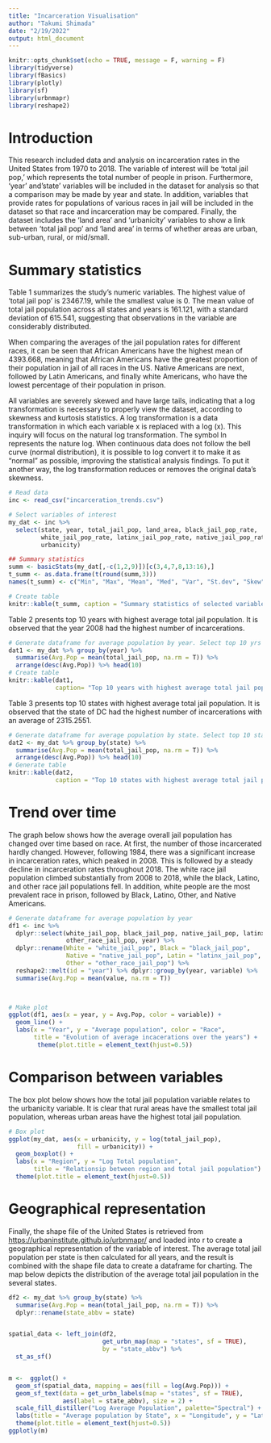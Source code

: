 ```yaml
---
title: "Incarceration Visualisation"
author: "Takumi Shimada"
date: "2/19/2022"
output: html_document
---
```


```r
knitr::opts_chunk$set(echo = TRUE, message = F, warning = F)
library(tidyverse)
library(fBasics)
library(plotly)
library(sf)
library(urbnmapr)
library(reshape2)

```

# Introduction
This research included data and analysis on incarceration rates in the United States from 1970 to 2018. The variable of interest will be 'total jail pop,' which represents the total number of people in prison. Furthermore, 'year' and'state' variables will be included in the dataset for analysis so that a comparison may be made by year and state. In addition, variables that provide rates for populations of various races in jail will be included in the dataset so that race and incarceration may be compared. Finally, the dataset includes the 'land area' and 'urbanicity' variables to show a link between 'total jail pop' and 'land area' in terms of whether areas are urban, sub-urban, rural, or mid/small.




# Summary statistics
Table 1 summarizes the study's numeric variables. The highest value of 'total jail pop' is 23467.19, while the smallest value is 0. The mean value of total jail population across all states and years is 161.121, with a standard deviation of 615.541, suggesting that observations in the variable are considerably distributed. 

When comparing the averages of the jail population rates for different races, it can be seen that African Americans have the highest mean of 4393.668, meaning that African Americans have the greatest proportion of their population in jail of all races in the US. Native Americans are next, followed by Latin Americans, and finally white Americans, who have the lowest percentage of their population in prison.


All variables are severely skewed and have large tails, indicating that a log transformation is necessary to properly view the dataset, according to skewness and kurtosis statistics. A log transformation is a data transformation in which each variable x is replaced with a log (x). This inquiry will focus on the natural log transformation. The symbol ln represents the nature log. When continuous data does not follow the bell curve (normal distribution), it is possible to log convert it to make it as "normal" as possible, improving the statistical analysis findings. To put it another way, the log transformation reduces or removes the original data's skewness.





```r
# Read data
inc <- read_csv("incarceration_trends.csv")

# Select variables of interest
my_dat <- inc %>% 
  select(state, year, total_jail_pop, land_area, black_jail_pop_rate,
         white_jail_pop_rate, latinx_jail_pop_rate, native_jail_pop_rate,
         urbanicity)

## Summary statistics
summ <- basicStats(my_dat[,-c(1,2,9)])[c(3,4,7,8,13:16),]
t_summ <- as.data.frame(t(round(summ,3)))
names(t_summ) <- c("Min", "Max", "Mean", "Med", "Var", "St.dev", "Skew", "Kurt")

# Create table
knitr::kable(t_summ, caption = "Summary statistics of selected variables")

```




Table 2 presents top 10 years with highest average total jail population. It is observed that the year 2008 had the highest number of incarcerations.


```r
# Generate dataframe for average population by year. Select top 10 yrs
dat1 <- my_dat %>% group_by(year) %>% 
  summarise(Avg.Pop = mean(total_jail_pop, na.rm = T)) %>% 
  arrange(desc(Avg.Pop)) %>% head(10)
# Create table
knitr::kable(dat1, 
             caption= "Top 10 years with highest average total jail population")
```

Table 3 presents top 10 states with highest average total jail population. It is observed that the state of DC had the highest number of incarcerations with an average of 2315.2551.

```r
# Generate dataframe for average population by state. Select top 10 states
dat2 <- my_dat %>% group_by(state) %>% 
  summarise(Avg.Pop = mean(total_jail_pop, na.rm = T)) %>% 
  arrange(desc(Avg.Pop)) %>% head(10)
# Generate table
knitr::kable(dat2, 
             caption = "Top 10 states with highest average total jail population")
```




# Trend over time
The graph below shows how the average overall jail population has changed over time based on race.
At first, the number of those incarcerated hardly changed.
However, following 1984, there was a significant increase in incarceration rates, which peaked in 2008. This is followed by a steady decline in incarceration rates throughout 2018. The white race jail population climbed substantially from 2008 to 2018, while the black, Latino, and other race jail populations fell.
In addition, white people are the most prevalent race in prison, followed by Black, Latino, Other, and Native Americans.


```r
# Generate dataframe for average population by year
df1 <- inc %>% 
  dplyr::select(white_jail_pop, black_jail_pop, native_jail_pop, latinx_jail_pop,
                other_race_jail_pop, year) %>% 
  dplyr::rename(White = "white_jail_pop", Black = "black_jail_pop", 
                Native = "native_jail_pop", Latin = "latinx_jail_pop",
                Other = "other_race_jail_pop") %>% 
  reshape2::melt(id = "year") %>% dplyr::group_by(year, variable) %>% 
  summarise(Avg.Pop = mean(value, na.rm = T))
  


# Make plot
ggplot(df1, aes(x = year, y = Avg.Pop, color = variable)) +
  geom_line() + 
  labs(x = "Year", y = "Average population", color = "Race",
       title = "Evolution of average incacerations over the years") + 
        theme(plot.title = element_text(hjust=0.5))


```


# Comparison between variables

The box plot below shows how the total jail population variable relates to the urbanicity variable. It is clear that rural areas have the smallest total jail population, whereas urban areas have the highest total jail population.

```r
# Box plot
ggplot(my_dat, aes(x = urbanicity, y = log(total_jail_pop),
                   fill = urbanicity)) +
  geom_boxplot() +
  labs(x = "Region", y = "Log Total population",
       title = "Relationsip between region and total jail population") +
  theme(plot.title = element_text(hjust=0.5))


```





# Geographical representation
Finally, the shape file of the United States is retrieved from <https://urbaninstitute.github.io/urbnmapr/> and loaded into r to create a geographical representation of the variable of interest. The average total jail population per state is then calculated for all years, and the result is combined with the shape file data to create a dataframe for charting. The map below depicts the distribution of the average total jail population in the several states.

```r
df2 <- my_dat %>% group_by(state) %>% 
  summarise(Avg.Pop = mean(total_jail_pop, na.rm = T)) %>% 
  dplyr::rename(state_abbv = state)


spatial_data <- left_join(df2,
                          get_urbn_map(map = "states", sf = TRUE),
                          by = "state_abbv") %>% 
  st_as_sf()


m <-  ggplot() +
  geom_sf(spatial_data, mapping = aes(fill = log(Avg.Pop))) +
  geom_sf_text(data = get_urbn_labels(map = "states", sf = TRUE), 
               aes(label = state_abbv), size = 2) +
  scale_fill_distiller("Log Average Population", palette="Spectral") +
  labs(title = "Average population by State", x = "Longitude", y = "Latitude") +
  theme(plot.title = element_text(hjust=0.5))
ggplotly(m)


```


